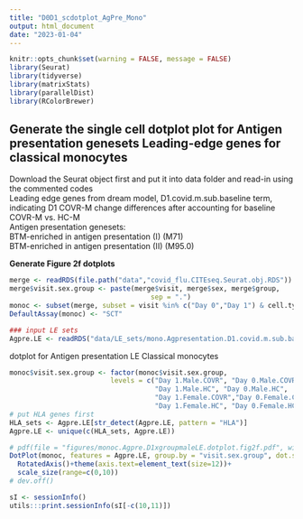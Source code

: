 ```yaml
---
title: "D0D1_scdotplot_AgPre_Mono"
output: html_document
date: "2023-01-04"
---
```


```r
knitr::opts_chunk$set(warning = FALSE, message = FALSE) 
library(Seurat)
library(tidyverse)
library(matrixStats)
library(parallelDist)
library(RColorBrewer)
```

## Generate the single cell dotplot plot for Antigen presentation genesets Leading-edge genes for classical monocytes  
Download the Seurat object first and put it into data folder and read-in using the commented codes  
Leading edge genes from dream model, D1.covid.m.sub.baseline term, indicating D1 COVR-M change differences after accounting for baseline COVR-M vs. HC-M  
Antigen presentation genesets:  
BTM-enriched in antigen presentation (I) (M71)  
BTM-enriched in antigen presentation (II) (M95.0)  

**Generate Figure 2f dotplots**

```r
merge <- readRDS(file.path("data","covid_flu.CITEseq.Seurat.obj.RDS"))
merge$visit.sex.group <- paste(merge$visit, merge$sex, merge$group,
                                   sep = ".")
monoc <- subset(merge, subset = visit %in% c("Day 0","Day 1") & cell.type == "Mono_Classical")
DefaultAssay(monoc) <- "SCT"

### input LE sets
Agpre.LE <- readRDS("data/LE_sets/mono.Agpresentation.D1.covid.m.sub.baseline.LE.rds")
```


dotplot for Antigen presentation LE
Classical monocytes
```r
monoc$visit.sex.group <- factor(monoc$visit.sex.group, 
                         levels = c("Day 1.Male.COVR", "Day 0.Male.COVR",
                                    "Day 1.Male.HC", "Day 0.Male.HC",
                                    "Day 1.Female.COVR","Day 0.Female.COVR",
                                    "Day 1.Female.HC", "Day 0.Female.HC"))
# put HLA genes first
HLA_sets <- Agpre.LE[str_detect(Agpre.LE, pattern = "HLA")]
Agpre.LE <- unique(c(HLA_sets, Agpre.LE))

# pdf(file = "figures/monoc.Agpre.D1xgroupmaleLE.dotplot.fig2f.pdf", width = 8, height = 5.5)
DotPlot(monoc, features = Agpre.LE, group.by = "visit.sex.group", dot.scale = 10, cols = c("gray95", "blue"))+
  RotatedAxis()+theme(axis.text=element_text(size=12))+
  scale_size(range=c(0,10))
# dev.off()
```


```r
sI <- sessionInfo()
utils:::print.sessionInfo(sI[-c(10,11)])
```





